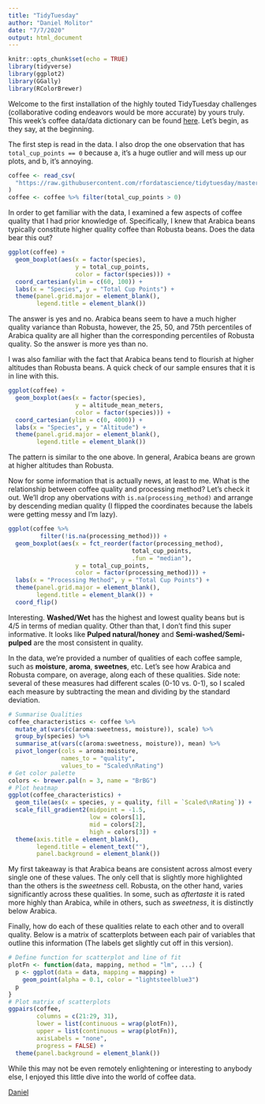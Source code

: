 ---
title: "TidyTuesday"
author: "Daniel Molitor"
date: "7/7/2020"
output: html_document
---

```{r setup, include=FALSE}
knitr::opts_chunk$set(echo = TRUE)
library(tidyverse)
library(ggplot2)
library(GGally)
library(RColorBrewer)
```

Welcome to the first installation of the highly touted TidyTuesday challenges (collaborative coding endeavors would be more accurate) by yours truly. This week's coffee data/data dictionary can be found [here](https://github.com/rfordatascience/tidytuesday/blob/master/data/2020/2020-07-07/readme.md). Let's begin, as they say, at the beginning.

The first step is read in the data. I also drop the one observation that has `total_cup_points == 0` because a, it's a huge outlier and will mess up our plots, and b, it's annoying. 

```{r echo=TRUE, message=FALSE}
coffee <- read_csv(
  "https://raw.githubusercontent.com/rfordatascience/tidytuesday/master/data/2020/2020-07-07/coffee_ratings.csv"
)
coffee <- coffee %>% filter(total_cup_points > 0)
```
In order to get familiar with the data, I examined a few aspects of coffee quality that I had prior knowledge of. Specifically, I knew that Arabica beans typically constitute higher quality coffee than Robusta beans. Does the data bear this out?
```{r}
ggplot(coffee) +
  geom_boxplot(aes(x = factor(species),
                   y = total_cup_points,
                   color = factor(species))) +
  coord_cartesian(ylim = c(60, 100)) +
  labs(x = "Species", y = "Total Cup Points") +
  theme(panel.grid.major = element_blank(),
        legend.title = element_blank())
```

The answer is yes and no. Arabica beans seem to have a much higher quality variance than Robusta, however, the 25, 50, and 75th percentiles of Arabica quality are all higher than the corresponding percentiles of Robusta quality. So the answer is more yes than no.

I was also familiar with the fact that Arabica beans tend to flourish at higher altitudes than Robusta beans. A quick check of our sample ensures that it is in line with this.
```{r warning=FALSE}
ggplot(coffee) +
  geom_boxplot(aes(x = factor(species),
                   y = altitude_mean_meters,
                   color = factor(species))) +
  coord_cartesian(ylim = c(0, 4000)) +
  labs(x = "Species", y = "Altitude") +
  theme(panel.grid.major = element_blank(),
        legend.title = element_blank())
```

The pattern is similar to the one above. In general, Arabica beans are grown at higher altitudes than Robusta.

Now for some information that is actually news, at least to me. What is the relationship between coffee quality and processing method? Let's check it out. We'll drop any obervations with `is.na(processing_method)` and arrange by descending median quality (I flipped the coordinates because the labels were getting messy and I'm lazy).
```{r}
ggplot(coffee %>%
         filter(!is.na(processing_method))) +
  geom_boxplot(aes(x = fct_reorder(factor(processing_method),
                                   total_cup_points,
                                   .fun = "median"),
                   y = total_cup_points,
                   color = factor(processing_method))) +
  labs(x = "Processing Method", y = "Total Cup Points") +
  theme(panel.grid.major = element_blank(),
        legend.title = element_blank()) +
  coord_flip()
```

Interesting. **Washed/Wet** has the highest and lowest quality beans but is 4/5 in terms of median quality. Other than that, I don't find this super informative. It looks like **Pulped natural/honey** and **Semi-washed/Semi-pulped** are the most consistent in quality.

In the data, we're provided a number of qualities of each coffee sample, such as **moisture**, **aroma**, **sweetnes**, etc. Let's see how Arabica and Robusta compare, on average, along each of these qualities. Side note: several of these measures had different scales (0-10 vs. 0-1), so I scaled each measure by subtracting the mean and dividing by the standard deviation.
```{r}
# Summarise Qualities
coffee_characteristics <- coffee %>%
  mutate_at(vars(c(aroma:sweetness, moisture)), scale) %>%
  group_by(species) %>%
  summarise_at(vars(c(aroma:sweetness, moisture)), mean) %>%
  pivot_longer(cols = aroma:moisture,
               names_to = "quality",
               values_to = "Scaled\nRating")
# Get color palette
colors <- brewer.pal(n = 3, name = "BrBG")
# Plot heatmap
ggplot(coffee_characteristics) +
  geom_tile(aes(x = species, y = quality, fill = `Scaled\nRating`)) +
  scale_fill_gradient2(midpoint = -1.5,
                       low = colors[1],
                       mid = colors[2],
                       high = colors[3]) +
  theme(axis.title = element_blank(),
        legend.title = element_text(""),
        panel.background = element_blank())
```

My first takeaway is that Arabica beans are consistent across almost every single one of these values. The only cell that is slightly more highlighted than the others is the *sweetness* cell. Robusta, on the other hand, varies significantly across these qualities. In some, such as *aftertaste* it is rated more highly than Arabica, while in others, such as *sweetness*, it is distinctly below Arabica.

Finally, how do each of these qualities relate to each other and to overall quality. Below is a matrix of scatterplots between each pair of variables that outline this information (The labels get slightly cut off in this version).
```{r fig.width=8,fig.height=4.5,dpi=500,out.width="1920px",out.height="500px",message=FALSE}
# Define function for scatterplot and line of fit
plotFn <- function(data, mapping, method = "lm", ...) {
  p <- ggplot(data = data, mapping = mapping) +
    geom_point(alpha = 0.1, color = "lightsteelblue3")
  p
}
# Plot matrix of scatterplots
ggpairs(coffee,
        columns = c(21:29, 31),
        lower = list(continuous = wrap(plotFn)),
        upper = list(continuous = wrap(plotFn)),
        axisLabels = "none",
        progress = FALSE) +
  theme(panel.background = element_blank())
```

While this may not be even remotely enlightening or interesting to anybody else, I enjoyed this little dive into the world of coffee data.

[Daniel](https://dmolitor.github.io/)
